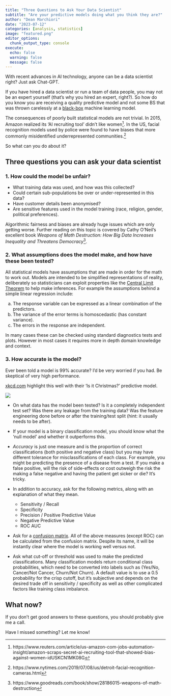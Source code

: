 ```yaml
---
title: "Three Questions to Ask Your Data Scientist"  
subtitle: "Are your predictive models doing what you think they are?"
author: "Dean Marchiori"
date: "2023-07-12"
categories: [analysis, statistics]
image: "featured.png"
editor_options: 
  chunk_output_type: console
execute: 
  echo: false
  warning: false 
  message: false
---
```


With recent advances in AI technology, anyone can be a data scientist right? Just ask Chat-GPT.

If you have hired a data scientist or run a team of data people, you may not be an expert yourself (that's why you hired an expert, right?). So how do you know you are receiving a quality predictive model and not some BS that was thrown carelessly at a [black-box](https://en.wikipedia.org/wiki/Black_box) machine learning model.

The consequences of poorly built statistical models are not trivial. In 2015, Amazon realized its 'AI recruiting tool' didn't like women[^1]. In the US, facial recognition models used by police were found to have biases that more commonly misidentified underrepresented communities.[^2]

[^1]: https://www.reuters.com/article/us-amazon-com-jobs-automation-insight/amazon-scraps-secret-ai-recruiting-tool-that-showed-bias-against-women-idUSKCN1MK08G

[^2]: https://www.nytimes.com/2019/07/08/us/detroit-facial-recognition-cameras.html

So what can you do about it?

## Three questions you can ask your data scientist

### 1. How could the model be unfair?

-   What training data was used, and how was this collected?
-   Could certain sub-populations be over or under-represented in this data?
-   Have customer details been anonymised?  
-   Are sensitive features used in the model training (race, religion, gender, political preferences).

Algorithmic fairness and biases are already huge issues which are only getting worse. Further reading on this topic is covered by Cathy O'Neil's excellent book *Weapons of Math Destruction: How Big Data Increases Inequality and Threatens Democracy*[^3].

[^3]: https://www.goodreads.com/book/show/28186015-weapons-of-math-destruction

### 2. What assumptions does the model make, and how have these been tested?

All statistical models have assumptions that are made in order for the math to work out. Models are intended to be simplified representations of reality, deliberately so statisticians can exploit properties like the [Central Limit Theorem](https://en.wikipedia.org/wiki/Central_limit_theorem) to help make inferences. For example the assumptions behind a simple linear regression include:

a)  The response variable can be expressed as a linear combination of the predictors.  
b)  The variance of the error terms is homoscedastic (has constant variance).  
c)  The errors in the response are independent.

In many cases these can be checked using standard diagnostics tests and plots. However in most cases it requires more in depth domain knowledge and context.

### 3. How accurate is the model?

Ever been told a model is 99% accurate? I'd be very worried if you had. Be skeptical of very high performance.  

[xkcd.com](https://xkcd.com/2236/) highlight this well with their 'Is it Christmas?' predictive model.

![](https://imgs.xkcd.com/comics/is_it_christmas.png)   

- On what data has the model been tested? Is it a completely independent test set? Was there any leakage from the training data? Was the feature engineering done before or after the training/test split (hint: it usually needs to be after).

-   If your model is a binary classification model, you should know what the 'null model' and whether it outperforms this.

-   *Accuracy* is just one measure and is the proportion of correct classifications (both positive and negative class) but you may have different tolerance for misclassifications of each class. For example, you might be predicting the presence of a disease from a test. If you make a false positive, will the risk of side-effects or cost outweigh the risk the making a false negative and having the patient get sicker or die? It's tricky.

-   In addition to accuracy, ask for the following metrics, along with an explanation of what they mean.

    -   Sensitivity / Recall
    -   Specificity
    -   Precision / Positive Predictive Value
    -   Negative Predictive Value
    -   ROC AUC  

-   Ask for a [confusion matrix](https://en.wikipedia.org/wiki/Confusion_matrix). All of the above measures (except ROC) can be calculated from the confusion matrix. Despite its name, it will be instantly clear where the model is working well versus not.

-   Ask what cut-off or threshold was used to make the predicted classifications. Many classification models return conditional class probabilities, which need to be converted into labels such as (Yes/No, Cancer/Not Cancer, Churn/Not Churn). A default value is to use a 0.5 probability for the crisp cutoff, but it's subjective and depends on the desired trade off in sensitivity / specificity as well as other complicated factors like training class imbalance.

## What now?

If you don't get good answers to these questions, you should probably give me a call.  

Have I missed something? Let me know!  
